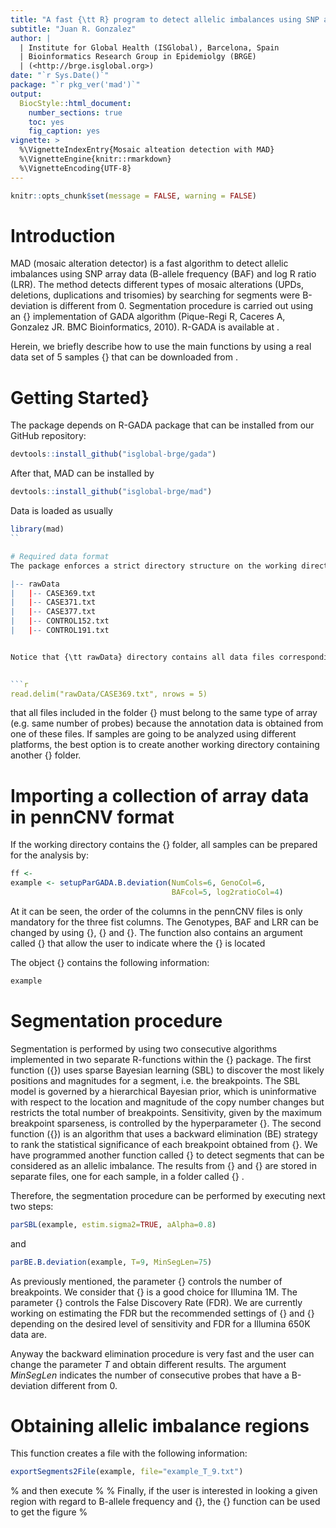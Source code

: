 ```yaml
---
title: "A fast {\tt R} program to detect allelic imbalances using SNP array data with MAD"
subtitle: "Juan R. Gonzalez"
author: |
  | Institute for Global Health (ISGlobal), Barcelona, Spain
  | Bioinformatics Research Group in Epidemiolgy (BRGE)
  | (<http://brge.isglobal.org>)
date: "`r Sys.Date()`"
package: "`r pkg_ver('mad')`"
output: 
  BiocStyle::html_document:
    number_sections: true
    toc: yes
    fig_caption: yes
vignette: >
  %\VignetteIndexEntry{Mosaic alteation detection with MAD}
  %\VignetteEngine{knitr::rmarkdown}
  %\VignetteEncoding{UTF-8}
---
```




```r
knitr::opts_chunk$set(message = FALSE, warning = FALSE)
```


# Introduction
MAD (mosaic alteration detector) is a fast algorithm to detect allelic imbalances using SNP array data (B-allele frequency (BAF) and log R ratio (LRR). The method detects different types of mosaic alterations (UPDs, deletions, duplications and trisomies) by searching for segments were B-deviation is different from 0. Segmentation procedure is carried out using an {\tt R} implementation of GADA algorithm (Pique-Regi R, Caceres A, Gonzalez JR. BMC Bioinformatics, 2010). R-GADA is available at \url{https://github.com/isglobal-brge/R-GADA}. 

Herein, we briefly describe how to use the main functions by using a real data set of 5 samples {\tt (CASE369.txt,  CASE371.txt,  CASE377.txt,  CONTROL152.txt,  CONTROL191.txt)}
that can be downloaded from \url{http://www.creal.cat/media/upload/arxius/jr/GADA/MAD.zip}.


# Getting Started}
The package depends on R-GADA package that can be installed from our GitHub repository:

```r
devtools::install_github("isglobal-brge/gada")
```

After that, MAD can be installed by

```r
devtools::install_github("isglobal-brge/mad")
```


Data is loaded as usually

```r
library(mad)
`` 

# Required data format
The package enforces a strict directory structure on the working directory to perform the analysis of multiple samples. Nonetheless, the only required directory to be set up by the user is that containing the raw data. This is an example of how data are organized before the analysis is completed

|-- rawData
|   |-- CASE369.txt 
|   |-- CASE371.txt
|   |-- CASE377.txt
|   |-- CONTROL152.txt
|   |-- CONTROL191.txt


Notice that {\tt rawData} directory contains all data files corresponding to each individual from a particular assay. Each text file must be prepared in pennCNV format \url{http://http://penncnv.openbioinformatics.org}. This can be performed by using the BeadStudio tool when analyzing Illumina data (see \url{http://www.illumina.com/}), or other Bioconductor packages if Affymetrix SNP data is analyzed ({\tt crlmm}, {\tt affy2sv}, ...). This is the structure of a given  example: 

  
```r
read.delim("rawData/CASE369.txt", nrows = 5)
```

\textcolor{red} {It is important to mention} that all files included in the folder {\tt rawData} must belong to the same type of array (e.g. same number of probes) because the annotation data is obtained from one of these files. If samples are going to be analyzed using different platforms, the best option is to create another working directory containing another {\tt rawData} folder. 

# Importing a collection of array data in pennCNV format

If the working directory contains the {\tt rawData} folder, all samples can be prepared for the analysis by:
 
```r
ff <- 
example <- setupParGADA.B.deviation(NumCols=6, GenoCol=6, 
                                    BAFcol=5, log2ratioCol=4)
``` 

At it can be seen, the order of the columns in the pennCNV files is only mandatory for the three fist columns. The Genotypes, BAF and LRR can be changed by using {\tt GenoCol}, {\tt BAFcol} and {\tt log2ratioCol}. The function also contains an argument called {\tt folder} that allow the user to indicate where the {\rawData} is located

The object {\tt example} contains the following information:

```r
example
```

#  Segmentation procedure

Segmentation is performed by using two consecutive algorithms implemented in two separate R-functions within the {\tt gada} package. The first function ({\tt parSBL}) uses sparse Bayesian learning (SBL) to discover the most likely positions and magnitudes for a segment, i.e. the breakpoints. The SBL model is governed by a hierarchical Bayesian prior, which is uninformative with respect to the location and magnitude of the copy number changes but restricts the total number of breakpoints. Sensitivity, given by the maximum breakpoint
sparseness, is controlled by the hyperparameter {\tt aAlpha}. The second function ({\tt parBE}) is an algorithm that uses a backward elimination (BE) strategy to rank the statistical significance of each breakpoint obtained from {\tt SBL}. We have programmed another function called {\tt parBE.B.deviation} to detect segments that can be considered as an allelic imbalance. The results from {\tt parSBL} and {\tt parBE.B.deviation} are stored in separate files, one for each sample, in a folder called {\tt SBL} . 

Therefore, the segmentation procedure can be performed by executing next two steps:

```r
parSBL(example, estim.sigma2=TRUE, aAlpha=0.8)
```

and

```r
parBE.B.deviation(example, T=9, MinSegLen=75)
``` 



As previously mentioned, the parameter {\tt aAlpha} controls the number of breakpoints. We consider that {\tt aAlpha=0.8} is a good choice for Illumina 1M. The parameter {\tt T} controls the False Discovery Rate (FDR). We are currently working on estimating the FDR but the recommended settings of {\tt aAlpha} and {\tt T} depending on the desired level of sensitivity and FDR for a Illumina 650K data are.

\begin{table}[h]
\begin{center}
\begin{tabular}{r c c }
\hline
(higher sensitivity , higher FDR ) & $<-->$ & ($a_{\alpha}=0.2$,$T>3$)\\
                                   & $<-->$ & ($a_{\alpha}=0.5$,$T>4$)\\
 (lower sensitivity ,  lower FDR ) & $<-->$ & ($a_{\alpha}=0.8$,$T>5$)\\
\hline
\end{tabular}
\end{center}
\end{table}

  
Anyway the backward elimination procedure is very fast and the user can change the parameter _T_ and obtain different results. The argument _MinSegLen_ indicates the number of consecutive probes that have a B-deviation different from 0.

# Obtaining allelic imbalance regions

This function creates a file with the following information:

```r
exportSegments2File(example, file="example_T_9.txt")
``` 

\begin{verbatim}
    IniProbe  EndProbe LenProbe qqBdev chr   LRR X.s.e..  Bdev X.HetWT X.Hom
1   31578652  32298368     1522  -0.24   6  0.00    0.14 0.241     3.8  91.6
2   40160724  43767684     1599  -0.25  15  0.02    0.19 0.245     4.9  90.6
3   31726669  47051222     1161  -0.29  16  0.03    0.19 0.242     3.7  88.6
4   41256855  78653169    14847   0.17  17  0.02    0.22 0.246     0.2  73.0
5  126632473 127572870      427  -0.31   7 -0.01    0.45 0.238     3.5  90.4
6   65615750  67006562      503  -0.35  14  0.01    0.17 0.448     0.2  98.2
7   31049772  47452926     1521  -0.27  16 -0.01    0.30 0.315     2.6  88.0
8   98214394 100585331     1190  -0.15   7 -0.02    0.36 0.498     0.4  97.5
9   99490091 101235631      721  -0.29   8 -0.06    0.25 0.200     3.1  93.6
10     36587  38762575    17179   0.32   9  0.10    0.23 0.250     0.5  70.7
11  38763251  70374589      611  -0.17   9  0.08    0.36 0.224     1.8  82.2
12  70379173 140225046    27853   0.18   9  0.10    0.22 0.192     0.6  71.1
13  31688557  46990324     1151  -0.23  16 -0.05    0.29 0.354     2.2  91.3
14  44638889  48596642     1763   0.27  20 -0.22    0.29 0.199     0.4  71.6
   State     sample
1      5    CASE369
2      5    CASE369
3      5    CASE369
4      1    CASE369
5      5    CASE371
6      5    CASE371
7      5    CASE371
8      5 CONTROL152
9      1 CONTROL152
10     3 CONTROL152
11     1 CONTROL152
12     3 CONTROL152
13     1 CONTROL152
14     2 CONTROL191

The column {\tt State} is a preliminary attempt to classify mosaic alterations after MAD calling process based on log2-ratio segment values (LRR) together with the percentage of normal heterozygous (BAF $\sim$ 0.5) and homozygous probes. The number codes correspond to the following abnormalities: UPD (1), deletion (2), duplication (3), trisomy (4) and LOH (5). It is recommendable to check called segments by making chromosome plots and observing LRR and BAF values to confirm those segments with limit cut-off values.  


Other regions are found if one changes the {\tt T} parameter
%
\begin{verbatim}
> parBE.B.deviation(example, T=7, MinSegLen=75) 
\end{verbatim}
%
and then execute
%
\begin{verbatim}
> exportSegments2File(example, file="example_T_7.txt") 
\end{verbatim}
% 
Finally, if the user is interested in looking a given region with regard to B-allele frequency and {\tt log2ratio}, the  {\tt plotChr} function can be used to get the figure \ref{fig-control191_chr20}
%
\begin{verbatim}
> plotChr(example, sample="CONTROL191", chr=20)
\end{verbatim}

\begin{figure}
\begin{center}
\includegraphics[width=5in, height=5in, angle=-90]{figures/control191_chr20}
\caption{B-allele frequency (red points) and  {\tt log2ratio} (dark colors) for individual CONTROL191 and chromosome 20} \label{fig-control191_chr20}
\end{center}
\end{figure}


